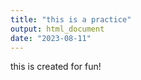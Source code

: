 ---
title: "this is a practice"
output: html_document
date: "2023-08-11"
---
this is created for fun!